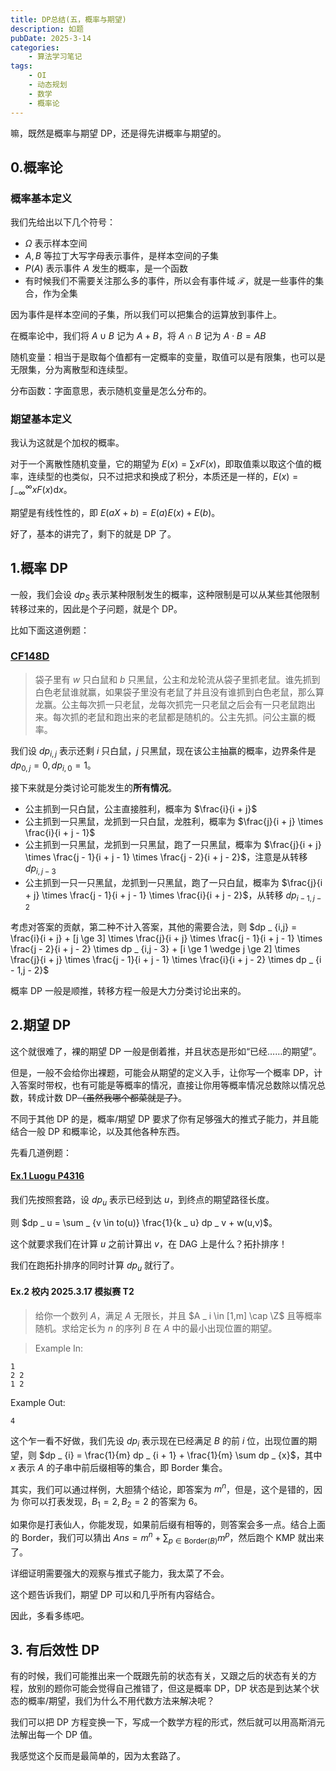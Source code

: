 ```yaml
---
title: DP总结(五，概率与期望)
description: 如题
pubDate: 2025-3-14
categories:
    - 算法学习笔记
tags:
    - OI
    - 动态规划
    - 数学
    - 概率论
---
```


嘛，既然是概率与期望 DP，还是得先讲概率与期望的。

## 0.概率论

### 概率基本定义

我们先给出以下几个符号：

- $\Omega$ 表示样本空间
- $A,B$ 等拉丁大写字母表示事件，是样本空间的子集
- $P(A)$ 表示事件 $A$ 发生的概率，是一个函数
- 有时候我们不需要关注那么多的事件，所以会有事件域 $\mathcal{F}$，就是一些事件的集合，作为全集

因为事件是样本空间的子集，所以我们可以把集合的运算放到事件上。

在概率论中，我们将 $A \cup B$ 记为 $A + B$，将 $A \cap B$ 记为 $A \cdot B = AB$

随机变量：相当于是取每个值都有一定概率的变量，取值可以是有限集，也可以是无限集，分为离散型和连续型。

分布函数：字面意思，表示随机变量是怎么分布的。

### 期望基本定义

我认为这就是个加权的概率。

对于一个离散性随机变量，它的期望为 $E(x) = \sum x F(x)$，即取值乘以取这个值的概率，连续型的也类似，只不过把求和换成了积分，本质还是一样的，$E(x) = \int _ {-\infty} ^ {\infty} x F(x) \text{d}x$。

期望是有线性性的，即 $E(aX + b) = E(a)E(x) + E(b)$。

好了，基本的讲完了，剩下的就是 DP 了。

## 1.概率 DP

一般，我们会设 $dp _ {S}$ 表示某种限制发生的概率，这种限制是可以从某些其他限制转移过来的，因此是个子问题，就是个 DP。

比如下面这道例题：

### [CF148D](https://codeforces.com/problemset/problem/148/D)

> 袋子里有 $w$ 只白鼠和 $b$ 只黑鼠，公主和龙轮流从袋子里抓老鼠。谁先抓到白色老鼠谁就赢，如果袋子里没有老鼠了并且没有谁抓到白色老鼠，那么算龙赢。公主每次抓一只老鼠，龙每次抓完一只老鼠之后会有一只老鼠跑出来。每次抓的老鼠和跑出来的老鼠都是随机的。公主先抓。问公主赢的概率。

我们设 $dp _ {i,j}$ 表示还剩 $i$ 只白鼠，$j$ 只黑鼠，现在该公主抽赢的概率，边界条件是 $dp _ {0,j} = 0,dp _ {i,0} = 1$。

接下来就是分类讨论可能发生的**所有情况**。

- 公主抓到一只白鼠，公主直接胜利，概率为 $\frac{i}{i + j}$
- 公主抓到一只黑鼠，龙抓到一只白鼠，龙胜利，概率为 $\frac{j}{i + j} \times \frac{i}{i + j - 1}$
- 公主抓到一只黑鼠，龙抓到一只黑鼠，跑了一只黑鼠，概率为 $\frac{j}{i + j} \times \frac{j - 1}{i + j - 1} \times \frac{j - 2}{i + j - 2}$，注意是从转移 $dp _ {i,j - 3}$
- 公主抓到一只一只黑鼠，龙抓到一只黑鼠，跑了一只白鼠，概率为 $\frac{j}{i + j} \times \frac{j - 1}{i + j - 1} \times \frac{i}{i + j - 2}$，从转移 $dp _ {i - 1,j - 2}$

考虑对答案的贡献，第二种不计入答案，其他的需要合法，则 $dp _ {i,j} = \frac{i}{i + j} + [j \ge 3] \times \frac{j}{i + j} \times \frac{j - 1}{i + j - 1} \times \frac{j - 2}{i + j - 2} \times dp _ {i,j - 3} + [i \ge 1 \wedge j \ge 2] \times \frac{j}{i + j} \times \frac{j - 1}{i + j - 1} \times \frac{i}{i + j - 2} \times dp _ {i - 1,j - 2}$

概率 DP 一般是顺推，转移方程一般是大力分类讨论出来的。

## 2.期望 DP

这个就很难了，裸的期望 DP 一般是倒着推，并且状态是形如“已经……的期望”。

但是，一般不会给你出裸题，可能会从期望的定义入手，让你写一个概率 DP，计入答案时带权，也有可能是等概率的情况，直接让你用等概率情况总数除以情况总数，转成计数 DP~~（虽然我哪个都菜就是了）~~。

不同于其他 DP 的是，概率/期望 DP 要求了你有足够强大的推式子能力，并且能结合一般 DP 和概率论，以及其他各种东西。

先看几道例题：

#### [Ex.1 Luogu P4316](https://www.luogu.com.cn/problem/P4316)

我们先按照套路，设 $dp _ u$ 表示已经到达 $u$，到终点的期望路径长度。

则 $dp _ u = \sum _ {v \in to(u)} \frac{1}{k _ u} dp _ v + w(u,v)$。

这个就要求我们在计算 $u$ 之前计算出 $v$，在 DAG 上是什么？拓扑排序！

我们在跑拓扑排序的同时计算 $dp _ u$ 就行了。

#### Ex.2 校内 2025.3.17 模拟赛 T2

> 给你一个数列 $A$，满足 $A$ 无限长，并且 $A _ i \in [1,m] \cap \Z$ 且等概率随机。求给定长为 $n$ 的序列 $B$ 在 $A$ 中的最小出现位置的期望。

> Example In:
```plain
1
2 2
1 2
```
Example Out:
```plain
4
```

这个乍一看不好做，我们先设 $dp _ {i}$ 表示现在已经满足 $B$ 的前 $i$ 位，出现位置的期望，则 $dp _ {i} = \frac{1}{m} dp _ {i + 1} + \frac{1}{m} \sum dp _ {x}$，其中 $x$ 表示 $A$ 的子串中前后缀相等的集合，即 Border 集合。

其实，我们可以通过样例，大胆猜个结论，即答案为 $m ^ n$，但是，这个是错的，因为 你可以打表发现，$B _ 1 = 2,B _ 2 = 2$ 的答案为 $6$。

如果你是打表仙人，你能发现，如果前后缀有相等的，则答案会多一点。结合上面的 Border，我们可以猜出 $Ans = m ^ n + \sum _ {p \in \text{Border}(B)} m ^ p$，然后跑个 KMP 就出来了。

详细证明需要强大的观察与推式子能力，我太菜了不会。

这个题告诉我们，期望 DP 可以和几乎所有内容结合。

因此，多看多练吧。

## 3. 有后效性 DP

有的时候，我们可能推出来一个既跟先前的状态有关，又跟之后的状态有关的方程，放别的题你可能会觉得自己推错了，但这是概率 DP，DP 状态是到达某个状态的概率/期望，我们为什么不用代数方法来解决呢？

我们可以把 DP 方程变换一下，写成一个数学方程的形式，然后就可以用高斯消元法解出每一个 DP 值。

我感觉这个反而是最简单的，因为太套路了。